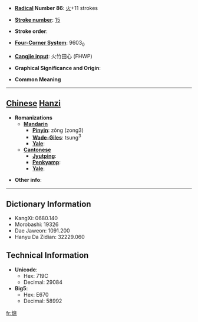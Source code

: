 * '''[[Wiktionary:Chinese radical index| Radical]] Number 86''': [[Wiktionary:Chinese radical index 火|火]]+11 strokes

* '''[[Wiktionary:Chinese total strokes index|Stroke number]]''': [[Wiktionary:Chinese total strokes index 15|15]]

* '''Stroke order''': 

* '''[[Wiktionary:Chinese four corner index|Four-Corner System]]''': 9603<sub>0</sub>

* '''[[Wiktionary:Chinese Cangjie index|Cangjie input]]''': 火竹田心 (FHWP)

* '''Graphical Significance and Origin''': 

* '''Common Meaning'''

----

== [[Chinese]] [[Hanzi]] ==

* '''Romanizations'''
** '''[[Mandarin]]'''
*** '''[[Pinyin]]''': zǒng (zong3)
*** '''[[Wade-Giles]]''': tsung<sup>3</sup>
*** '''[[Yale]]''': 
** '''[[Cantonese]]'''
*** '''[[Jyutping]]''':
*** '''[[Penkyamp]]''': 
*** '''[[Yale]]''': 

* '''Other info''': 

----

== Dictionary Information ==

* KangXi: 0680.140
* Morobashi: 19326
* Dae Jaweon: 1091.200
* Hanyu Da Zidian: 32229.060

== Technical Information ==

* '''Unicode''':
** Hex: 719C
** Decimal: 29084
* '''Big5''':
** Hex: E670
** Decimal: 58992

[[fr:熜]]